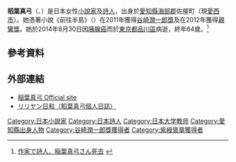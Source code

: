 '''稻葉真弓'''（{{lang-ja|稲葉 真弓}}、{{bd|1950年|3月8日|2014年|8月30日|catIdx=Inaba Mayumi}}）是日本女性[[小說家|小說家]]及[[詩人|詩人]]，出身於[[愛知縣|愛知縣]][[海部郡_(愛知縣)|海部郡]]佐屋町（現[[愛西市|愛西市]]）。她憑著小說《前往半島》（{{lang-ja|半島へ}}）在2011年獲得[[谷崎潤一郎獎|谷崎潤一郎獎]]及在2012年獲得[[親鸞獎|親鸞獎]]。她於2014年8月30日因[[胰腺癌|胰腺癌]]而於[[東京都|東京都]][[品川區|品川區]]病逝，終年64歲。<ref>[http://sankei.jp.msn.com/life/news/140831/art14083123440007-n1.htm 作家で詩人、稲葉真弓さん死去] {{Wayback|url=http://sankei.jp.msn.com/life/news/140831/art14083123440007-n1.htm |date=20140903005728 }} {{ja icon}}</ref>

==參考資料==
{{reflist}}

==外部連結==
* [http://inabamayumi.web.fc2.com/ 稲葉真弓 Official site] {{Wayback|url=http://inabamayumi.web.fc2.com/ |date=20140903141826 }}
* [https://web.archive.org/web/20140903112517/http://www.pilar-edit.com/shop/user_data/column.php?column_id=60 リリヤン日和（稻葉真弓個人日誌）]

{{Authority control}}
{{DEFAULTSORT:Inaba Mayumi}}
[[Category:日本小說家|Category:日本小說家]]
[[Category:日本詩人|Category:日本詩人]]
[[Category:日本大学教师|Category:日本大学教师]]
[[Category:愛知縣出身人物|Category:愛知縣出身人物]]
[[Category:谷崎潤一郎獎獲得者|Category:谷崎潤一郎獎獲得者]]
[[Category:紫綬褒章獲得者|Category:紫綬褒章獲得者]]
{{Japan-writer-stub}}